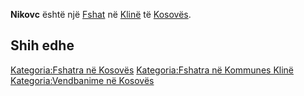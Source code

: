 {{Fshat në Kosovës
 | Emri                = Nikovc
| sqi_D_name = Nikovc
| sqi_D_FULL_NAME_RO = Nikovc
| sqi_D_FULL_NAME_ND_RO = Nikovc
| sqi_D_SORT_NAME_RG = NIKOVC
| sqi_D_FULL_NAME_RG = Nikovc
| sqi_D_FULL_NAME_ND_RG = Nikovc
| sqi_V_name = Nikofc
| sqi_V_FULL_NAME_RO = Nikofc Nikovci
| sqi_V_FULL_NAME_ND_RO = Nikofc Nikovci
| sqi_V_SORT_NAME_RG = NIKOFC NIKOVCI
| sqi_V_FULL_NAME_RG = Nikofc Nikovci
| sqi_V_FULL_NAME_ND_RG = Nikofc Nikovci
| srp_N_name = Nikovce
| srp_N_FULL_NAME_RO = Nikovce
| srp_N_FULL_NAME_ND_RO = Nikovce
| srp_N_SORT_NAME_RG = NIKOVCE
| srp_N_FULL_NAME_RG = Nikovce
| srp_N_FULL_NAME_ND_RG = Nikovce
| srp_NS_name = Никовце
| srp_NS_FULL_NAME_RO = Никовце
| srp_NS_FULL_NAME_ND_RO = Никовце
| srp_NS_SORT_NAME_RG = НИКОВЦЕ
| srp_NS_FULL_NAME_RG = Никовце
| srp_NS_FULL_NAME_ND_RG = Никовце
| std_V_name = Nikoc
| std_V_FULL_NAME_RO = Nikoc
| std_V_FULL_NAME_ND_RO = Nikoc
| std_V_SORT_NAME_RG = NIKOC
| std_V_FULL_NAME_RG = Nikoc
| std_V_FULL_NAME_ND_RG = Nikoc

 | Emri (Rasa dhanore) = 
 | Figura              = 
 | Shteti              = Kosovo
 | Komuna              = Klinë
 | Kodi postar         = 
 | Sipërfaqja          = 

 | Popullsia           = 

 | Regj. i popullsisë  = 
 | Dend. e popullsisë  = 
 | Faqja zyrtare       = 
 <!--- Koordinatat ----> 
 | Gjerësia            = 42.238056
 | Gjatësia            = 21.312778
 | Lartësia            = 
}}
'''Nikovc''' është një [[Fshat]] në [[Klinë]] të [[Kosovës]].

<!-- == Gjeografia == -->
<!-- == Historia == -->
<!-- == Demografia == -->
== Shih edhe ==
{{Komuna Klinë}}
{{Kosovo-Administrata-Cung}}

[[Kategoria:Fshatra në Kosovës]]
[[Kategoria:Fshatra në Kommunes Klinë]]
[[Kategoria:Vendbanime në Kosovës]]
